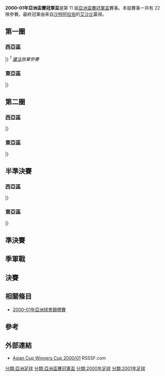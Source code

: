 {{Infobox 國際足球賽事賽季
| tourney_name          = 亞洲盃賽冠軍盃
| year                  = 2000–01
| other_titles          = 2000–01 Asian Cup Winners' Cup
| image                 = 
| size                  = 
| caption               = 
| edition               = 11
| defending_champ_other = 
| dates                 = 2000年7月–2001年3月19日
| num_teams             = 24 隊
| associations          = 23
| champion_other        = {{flagicon|KSA}} [[利雅得艾沙比足球會|艾沙比]]
| count                 = 1
| second_other          = {{flagicon|CHN}} [[大連實德足球俱樂部|大連實德]]
| third_other           = {{flagicon|JPN}} [[清水心跳|清水心跳]]
| fourth_other          = {{flagicon|IRN}} [[德黑蘭獨立足球俱樂部|艾斯迪格拿]]
| matches               = 46
| goals                 = 131
| attendance            = 
| top_scorer            = 
| player                = 
| prevseason            = [[1999–2000年亞洲盃賽冠軍盃|1999–2000]]
| nextseason            = [[2001–02年亞洲盃賽冠軍盃|2001–02]]
}}
'''2000–01年亞洲盃賽冠軍盃'''是第 11 屆[[亞洲盃賽冠軍盃|亞洲盃賽冠軍盃]]賽事。本屆賽事一共有 22 隊參賽。最終冠軍由來自[[沙特阿拉伯足球協會|沙特阿拉伯]]的[[利雅得艾沙比足球會|艾沙比]]贏得。

== 第一圈 ==
=== 西亞區 ===
{{TwoLegStart}}
{{TwoLegResult|[[薩那艾華達足球會|薩那艾華達]]|YEM|1–10|'''[[胡特恩體育會|胡特恩]]'''|SYR|1–5|0–5}}
{{TwoLegResult|[[舒查耶聯盟|舒查耶聯盟]]|PLE|3–4|'''[[阿爾維達特體育會|阿爾維達特]]'''|JOR|2–1|1–3}}
{{TwoLegResult|[[阿爾薩法體育俱樂部|薩法]]|LIB|(w/o) <sup>1</sup>|'''[[艾阿拉比體育會_(科威特)|阿拉比]]'''|KUW||}}
{{TwoLegResult|'''[[薩德體育俱樂部|艾薩德]]'''|QAT|4–4{{agr}}|[[塔拉巴體育會|塔拉巴]]|IRQ|1–1|3–3|var2=1991}}
{{TwoLegResult|[[阿爾華達足球俱樂部|阿爾華達]]|UAE|3–6|'''[[德黑蘭獨立足球俱樂部|艾斯迪格拿]]'''|IRN|3–2|0–4}}
{{TwoLegResult|'''[[卡拉特足球會|卡拉特阿拉木圖]]'''|KAZ|3–1|[[雷加塔吉克冶鋁廠足球會|塔吉克冶鋁廠]]|TJK|2–0|1–1}}
{{TwoLegResult|'''[[巴爾幹足球會|內比治]]'''|TKM|7–5|[[撒馬爾罕迪納摩足球俱樂部|撒馬爾罕戴拿模]]|UZB|4–3|3–2}}
|}
''<sup>1</sup> {{flagicon|LIB}} [[阿爾薩法體育俱樂部|薩法]]放棄參賽''

=== 東亞區 ===
{{TwoLegStart}}
{{TwoLegResult|'''[[胡志明市足球會|西頁港]]'''|VIE|2–0|[[勇士足球會|新加坡武裝部隊]]|SIN|0–0|2–0}}
{{TwoLegResult|'''[[BEC特羅薩薩納足球俱樂部|BEC特羅薩薩納]]'''|THA|7–1|[[KRL足球會|KRL FC]]|PAK|1–1|6–0}}
{{TwoLegResult|'''[[大連實德足球俱樂部|大連實德]]'''|CHN|9–1|[[瓦倫西亞俱樂部|華倫西亞會]]|MDV|8–0|1–1}}
|}

== 第二圈 ==
=== 西亞區 ===
{{TwoLegStart}}
{{TwoLegResult|[[胡特恩體育會|胡特恩]]|SYR|1–2|'''[[利雅得艾沙比足球會|艾沙比]]'''|KSA|1–0|0–2}}
{{TwoLegResult|[[薩德體育俱樂部|艾薩德]]|QAT|1–3|'''[[德黑蘭獨立足球俱樂部|艾斯迪格拿]]'''|IRN|0–1|1–2}}
{{TwoLegResult|'''[[阿爾維達特體育會|阿爾維達特]]'''|JOR|2–1|[[艾阿拉比體育會_(科威特)|阿拉比]]|KUW|2–1|0–0}}
{{TwoLegResult|[[巴爾幹足球會|內比治]]|TKM|2–3|'''[[卡拉特足球會|卡拉特阿拉木圖]]'''|KAZ|1–0|1–3}}
|}

=== 東亞區 ===
{{TwoLegStart}}
{{TwoLegResult|'''[[大連實德足球俱樂部|大連實德]]'''|CHN|2–1|[[城南足球俱樂部|城南一和天馬]]|KOR|2–0|0–1}}
{{TwoLegResult|[[邦唐足球會|普克加爾天]]|IDN|1–5|'''[[BEC特羅薩薩納足球俱樂部|BEC特羅薩薩納]]'''|THA|0–1|1–4}}
{{TwoLegResult|[[胡志明市足球會|西頁港]]|VIE|0–6|'''[[清水心跳|清水心跳]]'''|JPN|0–2|0–4}}
{{TwoLegResult|'''[[名古屋鯨魚|名古屋八鯨]]'''|JPN|6–1|[[愉園體育會|愉園]]|HKG|3–1|3–0}}
|}

== 半準決賽 ==
=== 西亞區 ===
{{TwoLegStart}}
{{TwoLegResult|'''[[利雅得艾沙比足球會|艾沙比]]'''|KSA|3–2|[[阿爾維達特體育會|阿爾維達特]]|JOR|2–2|1–0}}
{{TwoLegResult|[[卡拉特足球會|卡拉特阿拉木圖]]|KAZ|0–3|'''[[德黑蘭獨立足球俱樂部|艾斯迪格拿]]'''|IRN|0–0|0–3}}
|}

=== 東亞區 ===
{{TwoLegStart}}
{{TwoLegResult|'''[[大連實德足球俱樂部|大連實德]]'''|CHN|1–1{{agr}}|[[名古屋鯨魚|名古屋八鯨]]|JPN|0–0|1–1}}
{{TwoLegResult|[[BEC特羅薩薩納足球俱樂部|BEC特羅薩薩納]]|THA|3–5|'''[[清水心跳|清水心跳]]'''|JPN|2–2|1–3}}
|}

== 準決賽 ==
{{footballbox
|date    = 2001年3月17日
|team1   = [[利雅得艾沙比足球會|艾沙比]] {{flagicon|KSA}} 
|score   = 3 – 2
|team2   = {{flagicon|IRN}} [[德黑蘭獨立足球俱樂部|艾斯迪格拿]]
|goals1  = [[Saeed_Al-Owairan|Saeed Al-Owairan]] {{goal|15|[[十二碼|十二碼]]}}<br> [[Abdullah_Bin_Shehan|Abdullah Shehan]] {{goal|58}} <br> [[Khalid_Al_Dossary|Khalid Al Dossary]] {{goal|87}}
|goals2  = [[Mohammad_Navazi|Mohammad Navazi]] {{goal|28|[[十二碼|十二碼]]}}<br> [[Ahmad_Momenzadeh|Ahmad Momenzadeh]] {{goal|60}}
|stadium = [[吉達|吉達]]，[[沙特阿拉伯|沙特阿拉伯]]
}}

{{footballbox
|date    = 2001年3月17日
|team1   = [[大連實德足球俱樂部|大連實德]] {{flagicon|CHN}} 
|score   = 3 – 2 <br>（[[加時賽|加時賽]]）
|team2   = {{flagicon|JPN}} [[清水心跳|清水心跳]]
|goals1  = [[奥兰多·伯纳德斯·达·席尔瓦|奥兰多]] {{goal|17}} {{goal|59}} <br> [[郝海东|郝海东]] {{goal|109}}
|goals2  = [[伊东辉悦|伊东辉悦]] {{goal|18}} <br> [[市川大祐|市川大祐]] {{goal|56}}
|stadium = [[吉達|吉達]]，[[沙特阿拉伯|沙特阿拉伯]]
}}

== 季軍戰 ==
{{footballbox
|date = 2001年3月19日
|team1 = [[清水心跳|清水心跳]] {{flagicon|JPN}} 
|score = 3 – 1
|team2 = {{flagicon|IRN}} [[德黑蘭獨立足球俱樂部|艾斯迪格拿]]
|goals1 = [[古贺琢磨|古贺琢磨]] {{goal|19}}<br> [[横山贵之|横山贵之]] {{goal|76}} {{goal|90}}
|goals2 = [[Alireza_Vahedi_Nikbakht|Alireza Vahedi Nikbakht]] {{goal|34}}
|stadium = [[吉達|吉達]]，[[沙特阿拉伯|沙特阿拉伯]]
}}

== 決賽 ==
{{footballbox
|date    = 2001年3月19日
|team1   = [[利雅得艾沙比足球會|艾沙比]] {{flagicon|KSA}} 
|score   = 4 – 2 
|team2   = {{flagicon|CHN}} [[大連實德足球俱樂部|大連實德]]
|goals1  = [[Abdullah_Al-Waked|Abdullah Al Shahrani]] {{goal|24|[[十二碼|十二碼]]}}<br> [[Abdullah_Bin_Shehan|Abdullah Shehan]] {{goal|25}} {{goal|48}} {{goal|74}}
|goals2  = [[阎嵩|阎嵩]] {{goal|27}} <br> [[郝海东|郝海东]] {{goal|90}}
|stadium = [[吉達|吉達]]，[[沙特阿拉伯|沙特阿拉伯]]
}}

== 相關條目 ==
*[[2000–01年亞洲球會錦標賽|2000–01年亞洲球會錦標賽]]

== 參考 ==
{{reflist|2}}

== 外部連結 ==
*[http://www.rsssf.com/tablesa/ascup01.html#cwc Asian Cup Winners Cup 2000/01]{{Wayback|url=http://www.rsssf.com/tablesa/ascup01.html#cwc |date=20190422211107 }} RSSSF.com{{en}}

{{亞洲盃賽冠軍盃}}

[[分類:亞洲足球|分類:亞洲足球]]
[[分類:亞洲盃賽冠軍盃|分類:亞洲盃賽冠軍盃]]
[[分類:2000年足球|分類:2000年足球]]
[[分類:2001年足球|分類:2001年足球]]